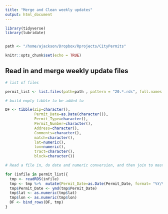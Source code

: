 ```yaml
---
title: "Merge and Clean weekly updates"
output: html_document
---
```


```r
library(tidyverse)
library(lubridate)


path <- "/home/ajackson/Dropbox/Rprojects/CityPermits"

knitr::opts_chunk$set(echo = TRUE)
```

##  Read in and merge weekly update files

```r

# list of files

permit_list <- list.files(path=path , pattern = "20.*.rds", full.names = TRUE)

# build empty tibble to be added to

DF <- tibble(Zip=character(),
             Permit_Date=as.Date(character()),
             Permit_Type=character(),
             Permit_Number=character(),
             Address=character(),
             Comments=character(),
             match=character(),
             lat=numeric(),
             lon=numeric(),
             tract=character(),
             block=character())

# Read a file in, do date and numeric conversion, and then join to master

for (infile in permit_list){
  tmp <- readRDS(infile)
  tmp <- tmp %>%  mutate(Permit_Date=as.Date(Permit_Date, format= "%Y/%m/%d"))
  tmp$Permit_Date <- ymd(tmp$Permit_Date)
  tmp$lat <- as.numeric(tmp$lat)
  tmp$lon <- as.numeric(tmp$lon)
  DF <- bind_rows(DF, tmp)
}


```



